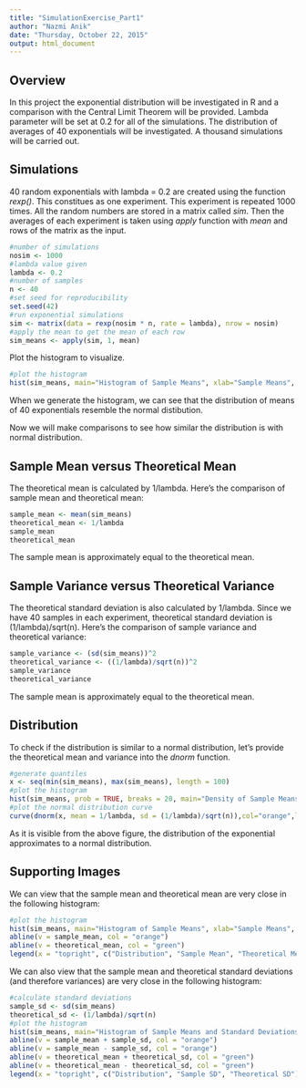 ```yaml
---
title: "SimulationExercise_Part1"
author: "Nazmi Anik"
date: "Thursday, October 22, 2015"
output: html_document
---
```


## Overview  

In this project the exponential distribution will be investigated in R and a comparison with the Central Limit Theorem will
be provided. Lambda parameter will be set at 0.2 for all of the simulations. The distribution of averages of 40 exponentials
will be investigated. A thousand simulations will be carried out.


## Simulations  

40 random exponentials with lambda = 0.2 are created using the function *rexp()*. This constitues as one experiment. This experiment is repeated 1000 times. All the random numbers are stored in a matrix called *sim*. Then the averages of each experiment is taken using *apply* function with *mean* and rows of the matrix as the input.  
```r
#number of simulations
nosim <- 1000
#lambda value given
lambda <- 0.2
#number of samples
n <- 40
#set seed for reproducibility
set.seed(42)
#run exponential simulations
sim <- matrix(data = rexp(nosim * n, rate = lambda), nrow = nosim)
#apply the mean to get the mean of each row
sim_means <- apply(sim, 1, mean)
```

Plot the histogram to visualize.  
```r
#plot the histogram
hist(sim_means, main="Histogram of Sample Means", xlab="Sample Means", ylab="Frequency", col = "steelblue")
```

When we generate the histogram, we can see that the distribution of means of 40 exponentials resemble the normal distibution.  

Now we will make comparisons to see how similar the distribution is with normal distribution.  

## Sample Mean versus Theoretical Mean  

The theoretical mean is calculated by 1/lambda. Here's the comparison of sample mean and theoretical mean:  
```r
sample_mean <- mean(sim_means)
theoretical_mean <- 1/lambda
sample_mean
theoretical_mean
```

The sample mean is approximately equal to the theoretical mean.  

## Sample Variance versus Theoretical Variance  

The theoretical standard deviation is also calculated by 1/lambda. Since we have 40 samples in each experiment, theoretical standard deviation is (1/lambda)/sqrt(n). Here's the comparison of sample variance and theoretical variance:  
```r
sample_variance <- (sd(sim_means))^2
theoretical_variance <- ((1/lambda)/sqrt(n))^2
sample_variance
theoretical_variance
```

The sample mean is approximately equal to the theoretical mean.  

## Distribution  

To check if the distribution is similar to a normal distribution, let's provide the theoretical mean and variance into the *dnorm* function.  
```r
#generate quantiles
x <- seq(min(sim_means), max(sim_means), length = 100)
#plot the histogram
hist(sim_means, prob = TRUE, breaks = 20, main="Density of Sample Means", xlab="Sample Means", ylab="Density", col = "steelblue")
#plot the normal distribution curve
curve(dnorm(x, mean = 1/lambda, sd = (1/lambda)/sqrt(n)),col="orange",lwd=2,add=TRUE)
```

As it is visible from the above figure, the distribution of the exponential approximates to a normal distribution.  

## Supporting Images

We can view that the sample mean and theoretical mean are very close in the following histogram:  
```r
#plot the histogram
hist(sim_means, main="Histogram of Sample Means", xlab="Sample Means", ylab="Frequency", col = "steelblue")
abline(v = sample_mean, col = "orange")
abline(v = theoretical_mean, col = "green")
legend(x = "topright", c("Distribution", "Sample Mean", "Theoretical Mean"), col = c("steelblue", "orange", "green"), lwd = c(2, 2, 2))
```

We can also view that the sample mean and theoretical standard deviations (and therefore variances) are very close in the following histogram:  
```r
#calculate standard deviations
sample_sd <- sd(sim_means)
theoretical_sd <- (1/lambda)/sqrt(n)
#plot the histogram
hist(sim_means, main="Histogram of Sample Means and Standard Deviations", xlab="Sample Means", ylab="Frequency", col = "steelblue")
abline(v = sample_mean + sample_sd, col = "orange")
abline(v = sample_mean - sample_sd, col = "orange")
abline(v = theoretical_mean + theoretical_sd, col = "green")
abline(v = theoretical_mean - theoretical_sd, col = "green")
legend(x = "topright", c("Distribution", "Sample SD", "Theoretical SD"), col = c("steelblue", "orange", "green"), lwd = c(2, 2, 2))
```